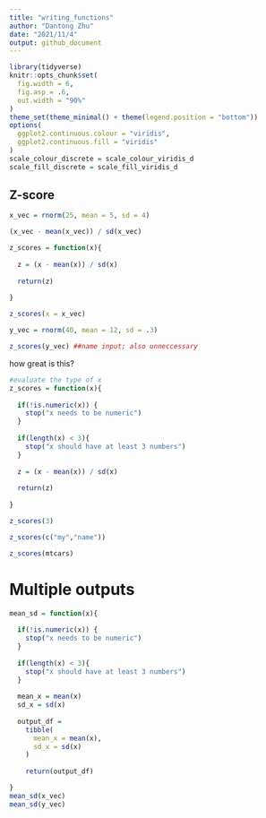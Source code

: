 ```yaml
---
title: "writing_functions"
author: "Dantong Zhu"
date: "2021/11/4"
output: github_document
---
```


```r
library(tidyverse)
knitr::opts_chunk$set(
  fig.width = 6,
  fig.asp = .6,
  out.width = "90%"
)
theme_set(theme_minimal() + theme(legend.position = "bottom"))
options(
  ggplot2.continuous.colour = "viridis",
  ggplot2.continuous.fill = "viridis"
)
scale_colour_discrete = scale_colour_viridis_d
scale_fill_discrete = scale_fill_viridis_d
```

## Z-score
```r
x_vec = rnorm(25, mean = 5, sd = 4)

(x_vec - mean(x_vec)) / sd(x_vec)

z_scores = function(x){
  
  z = (x - mean(x)) / sd(x)
  
  return(z)
  
}

z_scores(x = x_vec)

y_vec = rnorm(40, mean = 12, sd = .3)

z_scores(y_vec) ##name input; also unneccessary
```


how great is this?
```r
#evaluate the type of x
z_scores = function(x){
  
  if(!is.numeric(x)) {
    stop("x needs to be numeric") 
  }
  
  if(length(x) < 3){
    stop("x should have at least 3 numbers")
  }
  
  z = (x - mean(x)) / sd(x)
  
  return(z)
  
}

z_scores(3)

z_scores(c("my","name"))

z_scores(mtcars)
```


# Multiple outputs
```r
mean_sd = function(x){
  
  if(!is.numeric(x)) {
    stop("x needs to be numeric") 
  }
  
  if(length(x) < 3){
    stop("x should have at least 3 numbers")
  }
  
  mean_x = mean(x)
  sd_x = sd(x)
  
  output_df = 
    tibble(
      mean_x = mean(x),
      sd_x = sd(x)
    )
    
    return(output_df)

}
mean_sd(x_vec)
mean_sd(y_vec)
```


